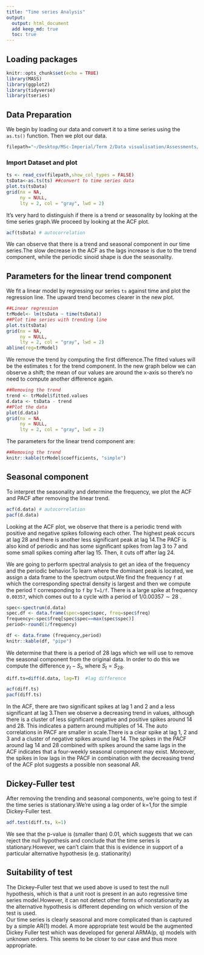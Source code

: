 ```yaml
---
title: "Time series Analysis"
output:
  output: html_document 
  add keep_md: true
  toc: true
---
```

## Loading packages

```r
knitr::opts_chunk$set(echo = TRUE)
library(MASS)
library(ggplot2)
library(tidyverse) 
library(tseries)
```

## Data Preparation
We begin by loading our data and convert it to a time series using the ``as.ts()`` function. Then we plot our data.
```r
filepath="~/Desktop/MSc-Imperial/Term 2/Data visualisation/Assessments/Assessment_2/time-series.csv"
```
### Import Dataset and plot
```r
ts <- read_csv(filepath,show_col_types = FALSE)
tsData<-as.ts(ts) ##convert to time series data
plot.ts(tsData)
grid(nx = NA,
     ny = NULL,
     lty = 2, col = "gray", lwd = 2)
```
It's very hard to distinguish if there is a trend or seasonality by looking at the time series graph.We proceed by looking at the ACF plot.
```r
acf(tsData) # autocorrelation
```
We can observe that there is a trend and seasonal component in our time series.The slow decrease in the ACF as the lags increase is due to the trend component, while the periodic sinoid shape is due the seasonality.

## Parameters for the linear trend component
We fit a linear model by regressing our series ``ts`` against time and plot the regression line. The upward trend becomes clearer in the new plot. 

```r
##Linear regression
trModel<- lm(tsData ~ time(tsData))
##Plot time series with trending line
plot.ts(tsData)
grid(nx = NA,
     ny = NULL,
     lty = 2, col = "gray", lwd = 2)
abline(reg=trModel)
```

We remove the trend by computing the first difference.The fitted values will be the estimates ``t`` for the trend component. In the new graph below we can observe a shift; the mean of our values are around the x-axis so there's no need to compute another difference again. 

```r
##Removing the trend
trend <- trModel$fitted.values
d.data <- tsData - trend
##Plot the data
plot(d.data)
grid(nx = NA,
     ny = NULL,
     lty = 2, col = "gray", lwd = 2)
```
The parameters for the linear trend component are:
```r
##Removing the trend
knitr::kable(trModel$coefficients, "simple")
```


## Seasonal component

To interpret the seasonality and determine the frequency, we plot the ACF and PACF after removing the linear trend.
```r
acf(d.data) # autocorrelation
pacf(d.data)
```
Looking at the ACF plot, we observe that there is a periodic trend with positive and negative spikes following each other. The highest peak occurs at lag 28 and there is another less significant peak at lag 14.The PACF is also kind of periodic and has some significant spikes from lag 3 to 7 and some small spikes coming after lag 15. Then, it cuts off after lag 24.

We are going to perform spectral analysis  to get an idea of the frequency and the periodic behavior.To learn where the dominant peak is located, we assign a data frame to the spectrum output.We find the frequency ``f`` at which the corresponding spectral density is largest and then we compute the period ``T`` corresponding to ``f`` by ``T=1/f``. There is a large spike at frequency ``0.00357``, which comes out to a cycle with a period of $1/0.00357 \sim 28$ .

```r
spec<-spectrum(d.data)
spec.df <- data.frame(spec=spec$spec, freq=spec$freq)
frequency<-spec$freq[spec$spec==max(spec$spec)]
period<-round(1/frequency)
```
```r
df <- data.frame (frequency,period)
knitr::kable(df, "pipe")
```
We determine that there is a period of 28 lags which we will use to remove the seasonal component from the original data. In order to do this we compute the difference $y_t-S_t$, where $S_t=S_{28}$. 
```r
diff.ts=diff(d.data, lag=T)  #lag difference 
```

```r
acf(diff.ts)
pacf(diff.ts)
```
In the ACF, there are two significant spikes at lag 1 and 2 and a less significant at lag 3.Then we observe a decreasing trend in values, although there is a cluster of less significant negative and positive spikes around 14 and 28. This indicates a pattern around multiples of 14.
The auto correlations in PACF are smaller in scale.There is a clear spike at lag 1, 2 and 3 and a cluster of negative spikes around lag 14. 
The spikes in the PACF around lag 14 and 28 combined with spikes around the same lags in the ACF indicates that a four-weekly seasonal component may exist. Moreover, the spikes in low lags in the PACF in combination with the decreasing trend of the ACF plot suggests a possible non seasonal AR.

## Dickey-Fuller test
After removing the trending and seasonal components, we're going to test if the time series is stationary.We're using a lag order of k=1,for the simple Dickey-Fuller test. 

```r
adf.test(diff.ts, k=1)
```
We see that the p-value is (smaller than) 0.01, which suggests that we can reject the null hypothesis and conclude that the time series is stationary.However, we can't claim that this is evidence in support of a particular alternative hypothesis (e.g. stationarity)

## Suitability of test
The Dickey–Fuller test that we used above is used to test the null hypothesis, which is that a unit root is present in an auto regressive time series model.However, it can not detect other forms of nonstationarity as the alternative hypothesis is different depending on which version of the test is used.  
Our time series is clearly seasonal and more complicated than is captured by a simple AR(1) model. A more appropriate test would be the augmented Dickey Fuller test which was developed for general ARMA(p, q) models
with unknown orders. This seems to be closer to our case and thus more appropriate. 


